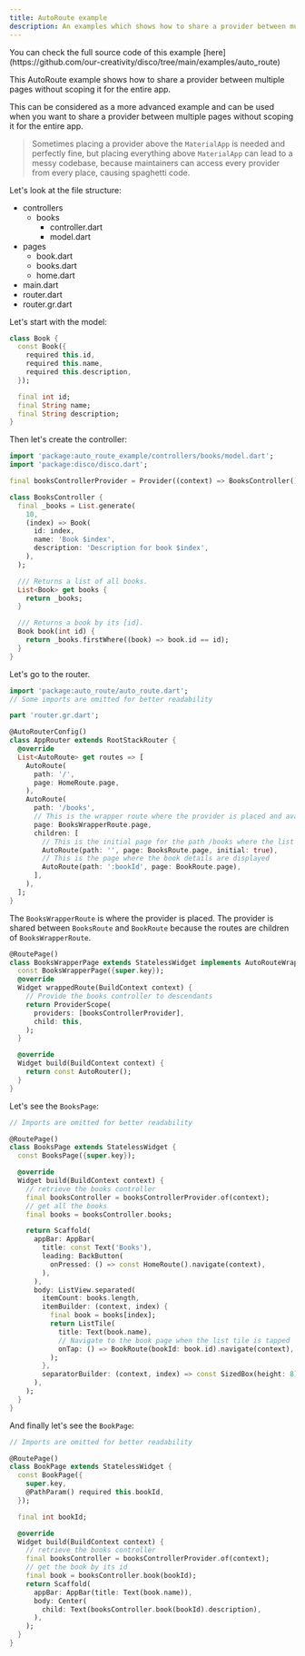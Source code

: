 ```yaml
---
title: AutoRoute example
description: An examples which shows how to share a provider between multiple pages without scoping the entire app.
---
```


<Aside>
You can check the full source code of this example [here](https://github.com/our-creativity/disco/tree/main/examples/auto_route)
</Aside>

This AutoRoute example shows how to share a provider between multiple pages without scoping it for the entire app.

This can be considered as a more advanced example and can be used when you want to share a provider between multiple pages without scoping it for the entire app.
> Sometimes placing a provider above the `MaterialApp` is needed and perfectly fine, but placing everything above `MaterialApp` can lead to a messy codebase, because maintainers can access every provider from every place, causing spaghetti code.

Let's look at the file structure:

<FileTree>

- controllers
  - books
    - controller.dart
    - model.dart
- pages
  - book.dart
  - books.dart
  - home.dart
- main.dart
- router.dart
- router.gr.dart

</FileTree>

Let's start with the model:

```dart title=controllers/books/model.dart
class Book {
  const Book({
    required this.id,
    required this.name,
    required this.description,
  });

  final int id;
  final String name;
  final String description;
}
```

Then let's create the controller:

```dart title=controllers/books/controller.dart
import 'package:auto_route_example/controllers/books/model.dart';
import 'package:disco/disco.dart';

final booksControllerProvider = Provider((context) => BooksController());

class BooksController {
  final _books = List.generate(
    10,
    (index) => Book(
      id: index,
      name: 'Book $index',
      description: 'Description for book $index',
    ),
  );

  /// Returns a list of all books.
  List<Book> get books {
    return _books;
  }

  /// Returns a book by its [id].
  Book book(int id) {
    return _books.firstWhere((book) => book.id == id);
  }
}
```

Let's go to the router.

```dart title=router.dart
import 'package:auto_route/auto_route.dart';
// Some imports are omitted for better readability

part 'router.gr.dart';

@AutoRouterConfig()
class AppRouter extends RootStackRouter {
  @override
  List<AutoRoute> get routes => [
    AutoRoute(
      path: '/',
      page: HomeRoute.page,
    ),
    AutoRoute(
      path: '/books',
      // This is the wrapper route where the provider is placed and available to its children
      page: BooksWrapperRoute.page,
      children: [
        // This is the initial page for the path /books where the list of books is displayed
        AutoRoute(path: '', page: BooksRoute.page, initial: true),
        // This is the page where the book details are displayed
        AutoRoute(path: ':bookId', page: BookRoute.page),
      ],
    ),
  ];
}
```

The `BooksWrapperRoute` is where the provider is placed. The provider is shared between `BooksRoute` and `BookRoute` because the routes are children of `BooksWrapperRoute`.

```dart title=pages/books.dart
@RoutePage()
class BooksWrapperPage extends StatelessWidget implements AutoRouteWrapper {
  const BooksWrapperPage({super.key});
  @override
  Widget wrappedRoute(BuildContext context) {
    // Provide the books controller to descendants
    return ProviderScope(
      providers: [booksControllerProvider],
      child: this,
    );
  }

  @override
  Widget build(BuildContext context) {
    return const AutoRouter();
  }
}
```

Let's see the `BooksPage`:

```dart title=pages/books.dart
// Imports are omitted for better readability

@RoutePage()
class BooksPage extends StatelessWidget {
  const BooksPage({super.key});

  @override
  Widget build(BuildContext context) {
    // retrieve the books controller
    final booksController = booksControllerProvider.of(context);
    // get all the books
    final books = booksController.books;

    return Scaffold(
      appBar: AppBar(
        title: const Text('Books'),
        leading: BackButton(
          onPressed: () => const HomeRoute().navigate(context),
        ),
      ),
      body: ListView.separated(
        itemCount: books.length,
        itemBuilder: (context, index) {
          final book = books[index];
          return ListTile(
            title: Text(book.name),
            // Navigate to the book page when the list tile is tapped
            onTap: () => BookRoute(bookId: book.id).navigate(context),
          );
        },
        separatorBuilder: (context, index) => const SizedBox(height: 8),
      ),
    );
  }
}
```

And finally let's see the `BookPage`:

```dart title=pages/book.dart
// Imports are omitted for better readability

@RoutePage()
class BookPage extends StatelessWidget {
  const BookPage({
    super.key,
    @PathParam() required this.bookId,
  });

  final int bookId;

  @override
  Widget build(BuildContext context) {
    // retrieve the books controller
    final booksController = booksControllerProvider.of(context);
    // get the book by its id
    final book = booksController.book(bookId);
    return Scaffold(
      appBar: AppBar(title: Text(book.name)),
      body: Center(
        child: Text(booksController.book(bookId).description),
      ),
    );
  }
}
```
